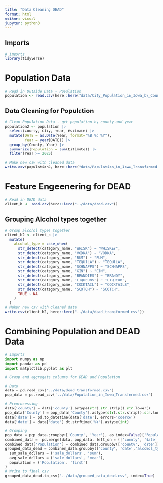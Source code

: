 ```yaml
---
title: "Data Cleaning DEAD"
format: html
editor: visual
jupyter: python3
---
```


## Imports
```r
# imports
library(tidyverse)
```

# Population Data

```r
# Read in Outside Data - Population
population <- read.csv(here::here("data/City_Population_in_Iowa_by_County_and_Year.csv"))
```

## Data Cleaning for Population
```r
# Clean Population Data - get population by county and year
population2 <- population |>
  select(County, City, Year, Estimate) |>
  mutate(DATE = as.Date(Year, format="%B %d %Y"),
         Year = year(DATE)) |>
  group_by(County, Year) |>
  summarize(Population = sum(Estimate)) |>
  filter(Year >= 2020)
```

```r
# Make new csv with cleaned data
write.csv(population2, here::here("data/Population_in_Iowa_Transformed.csv"))
```

# Feature Engeenering for DEAD

```r
# Read in DEAD data
client_b <- read.csv(here::here("../data/dead.csv"))
```

## Grouping Alcohol types together
```r
# Group alcohol types together
client_b2 <- client_b |>
  mutate(
    alcohol_type = case_when(
      str_detect(category_name, "WHISK") ~ "WHISKEY",
      str_detect(category_name, "VODKA") ~ "VODKA",
      str_detect(category_name, "RUM") ~ "RUM",
      str_detect(category_name, "TEQUILA") ~ "TEQUILA",
      str_detect(category_name, "SCHNAPPS") ~ "SCHNAPPS",
      str_detect(category_name, "GIN") ~ "GIN",
      str_detect(category_name, "BRANDIES") ~ "BRANDY",
      str_detect(category_name, "LIQUEURS") ~ "LIQUEUR",
      str_detect(category_name, "COCKTAIL") ~ "COCKTAILS",
      str_detect(category_name, "SCOTCH") ~ "SCOTCH",
      TRUE ~ NA
    )
  )
# Maker new csv with cleaned data
write.csv(client_b2, here::here("../data/dead_transformed.csv"))

```


# Combining Population and DEAD Data

```python
# imports
import numpy as np
import pandas as pd
import matplotlib.pyplot as plt

# Group and aggregate columns for DEAD and Population

# Data
data = pd.read_csv("../data/dead_transformed.csv")
pop_data = pd.read_csv('../data/Population_in_Iowa_Transformed.csv')

# Preprocessing
data['county'] = data['county'].astype(str).str.strip().str.lower()
pop_data['County'] = pop_data['County'].astype(str).str.strip().str.lower()
data['date'] = pd.to_datetime(data['date'], errors='coerce')
data['date'] = data['date'].dt.strftime('%Y').astype(int)

# Grouping
pop_data = pop_data.groupby(['County', 'Year'], as_index=False)['Population'].mean()
combined_data =  pd.merge(data, pop_data, left_on = (['county', 'date']), right_on= (['County', 'Year']))
combined_data['Population'] = combined_data.groupby(['county', 'date'])['Population'].transform('mean')
grouped_data_dead = combined_data.groupby(['county', 'date','alcohol_type']).agg(
  sum_sale_dollars = ('sale_dollars', 'sum'),
  avg_sale_dollars = ('sale_dollars', 'mean'),
  population = ('Population', 'first')
)
# Write to final csv
grouped_data_dead.to_csv("../data/grouped_data_dead.csv", index=True)
```